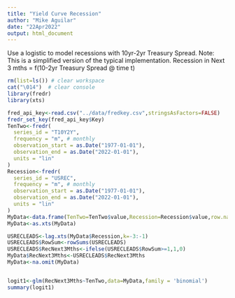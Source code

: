 ```yaml
---
title: "Yield Curve Recession"
author: "Mike Aguilar"
date: "22Apr2022"
output: html_document
---
```



Use a logistic to model recessions with 10yr-2yr Treasury Spread. Note: This is a simplified version of the typical implementation.
Recession in Next 3 mths = f(10-2yr Treasury Spread @ time t)
```r
rm(list=ls()) # clear workspace
cat("\014")  # clear console
library(fredr)
library(xts)

fred_api_key<-read.csv("../data/fredkey.csv",stringsAsFactors=FALSE)
fredr_set_key(fred_api_key$Key)
TenTwo<-fredr(
  series_id = "T10Y2Y",
  frequency = "m", # monthly
  observation_start = as.Date("1977-01-01"),
  observation_end = as.Date("2022-01-01"),
  units = "lin"
)
Recession<-fredr(
  series_id = "USREC",
  frequency = "m", # monthly
  observation_start = as.Date("1977-01-01"),
  observation_end = as.Date("2022-01-01"),
  units = "lin"
)
MyData<-data.frame(TenTwo=TenTwo$value,Recession=Recession$value,row.names = Recession$date)
MyData<-as.xts(MyData)

USRECLEADS<-lag.xts(MyData$Recession,k=-3:-1)
USRECLEADS$RowSum<-rowSums(USRECLEADS)
USRECLEADS$RecNext3Mths<-ifelse(USRECLEADS$RowSum>=1,1,0)
MyData$RecNext3Mths<-USRECLEADS$RecNext3Mths
MyData<-na.omit(MyData)


logit1<-glm(RecNext3Mths~TenTwo,data=MyData,family = 'binomial')
summary(logit1)
```
